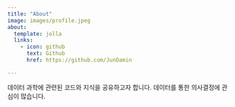 ```yaml
---
title: "About"
image: images/profile.jpeg
about:
  template: jolla
  links:
    - icon: github
      text: Github
      href: https://github.com/JunDamin

---
```


데이터 과학에 관련된 코드와 지식을 공유하고자 합니다. 
데이터를 통한 의사결정에 관심이 많습니다.
